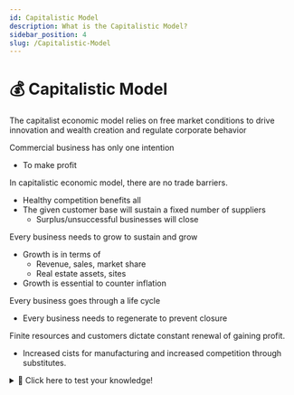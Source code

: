 ```yaml
---
id: Capitalistic Model
description: What is the Capitalistic Model?
sidebar_position: 4
slug: /Capitalistic-Model
---
```


# 💰 Capitalistic Model


The capitalist economic model relies on free market conditions to drive innovation and wealth creation and regulate corporate behavior

Commercial business has only one intention
- To make profit

In capitalistic economic model, there are no trade barriers.  
- Healthy competition benefits all
- The given customer base will sustain a fixed number of suppliers
    - Surplus/unsuccessful businesses will close

Every business needs to grow to sustain and grow
- Growth is in terms of
    - Revenue, sales, market share
    - Real estate assets, sites
- Growth is essential to counter inflation


Every business goes through a life cycle
- Every business needs to regenerate to prevent closure

Finite resources and customers dictate constant renewal of gaining profit. 
- Increased cists for manufacturing and increased competition through substitutes. 

<details>
  <summary>🧠 Click here to test your knowledge! </summary>

<iframe src="https://quizlet.com/636716700/match/embed?i=3loczc&x=1jj1" height="500" width="100%"></iframe>

</details>